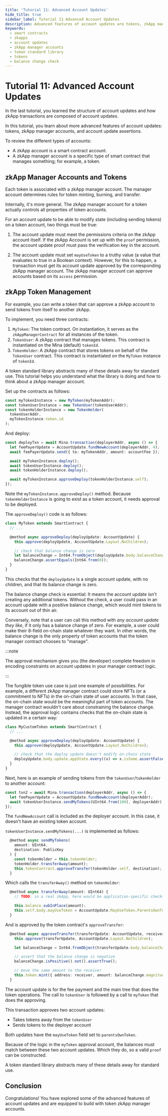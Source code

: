 ```yaml
---
title: 'Tutorial 11: Advanced Account Updates'
hide_title: true
sidebar_label: Tutorial 11 Advanced Account Updates
description: Advanced features of account updates are tokens, zkApp manager accounts, and account update assertions.
keywords:
  - smart contracts
  - zkapps
  - account updates
  - zkApp manager accounts
  - token standard library
  - tokens
  - balance change check
---
```


# Tutorial 11: Advanced Account Updates

In the last tutorial, you learned the structure of account updates and how zkApp transactions are composed of account updates.

In this tutorial, you learn about more advanced features of account updates: tokens, zkApp manager accounts, and account update assertions.

To review the different types of accounts:

- A zkApp account is a smart contract account.
- A zkApp manager account is a specific type of smart contract that manages something; for example, a token.

## zkApp Manager Accounts and Tokens

Each token is associated with a zkApp manager account. The manager account determines rules for token minting, burning, and transfer.

Internally, it's more general. The zkApp manager account for a token actually controls all properties of token accounts.

For an account update to be able to modify state (including sending tokens) on a token account, two things must be true:

1. The account update must meet the permissions criteria on the zkApp account itself.
   If the zkApp Account is set up with the `proof` permission, the account update proof must pass the verification key in the account.

2. The account update must set `mayUseToken` to a truthy value (a value that evaluates to true in a Boolean context).
   However, for this to happen, a transaction must get its account update approved by the corresponding zkApp manager account. The zkApp manager account can approve accounts based on its `access` permission.

## zkApp Token Management

For example, you can write a token that can approve a zkApp account to send tokens from itself to another zkApp.

To implement, you need three contracts:

1. `MyToken`: The token contract. On instantiation, it serves as the `zkAppManagerContract` for all instances of the token.
2. `TokenUser`: A zkApp contract that manages tokens. This contract is instantiated on the Mina (default) `tokenId`.
3. `TokenHolder`: A zkApp contract that stores tokens on behalf of the `TokenUser` contract. This contract is instantiated on the `MyToken` instance of `tokenId`.

A token standard library abstracts many of these details away for standard use. This tutorial helps you understand what the library is doing and how to think about a zkApp manager account.

Set up the contracts as follows:

```ts
const myTokenInstance = new MyToken(myTokenAddr);
const tokenUserInstance = new TokenUser(tokenUserAddr);
const tokenHolderInstance = new TokenHolder(
  tokenUserAddr,
  myTokenInstance.token.id
);
```

And deploy:

```ts
const deployTxn = await Mina.transaction(deployerAddr, async () => {
  let feePayerUpdate = AccountUpdate.fundNewAccount(deployerAddr, 4);
  await feePayerUpdate.send({ to: myTokenAddr, amount: accountFee });

  await myTokenInstance.deploy();
  await tokenUserInstance.deploy();
  await tokenHolderInstance.deploy();

  await myTokenInstance.approveDeploy(tokenHolderInstance.self);
});
```

Note the `myTokenInstance.approveDeploy()` method. Because `tokenHolderInstance` is going to exist as a token account, it needs approval to be deployed.

The `approveDeploy()` code is as follows:

```ts
class MyToken extends SmartContract {
  // ...

  @method async approveDeploy(deployUpdate: AccountUpdate) {
    this.approve(deployUpdate, AccountUpdate.Layout.NoChildren);

    // check that balance change is zero
    let balanceChange = Int64.fromObject(deployUpdate.body.balanceChange);
    balanceChange.assertEquals(Int64.from(0));
  }
}
```

This checks that the `deployUpdate` is a single account update, with no children, and that its balance change is zero.

The balance change check is essential: It means the account update isn't creating any additional tokens. Without the check, a user could pass in an account update with a positive balance change, which would mint tokens to its account out of thin air.

Conversely, note that a user can call this method with _any account update they like_, if it only has a balance change of zero. For example, a user could make their 8-field on-chain state whatever they want. In other words, the balance change is the only property of token accounts that the token manager contract chooses to "manage".

:::note

The approval mechanism gives you (the developer) complete freedom in encoding constraints on account updates in your manager contract logic.

:::

The fungible token use case is just one example of possibilities. For example, a different zkApp manager contract could store NFTs (or a commitment to NFTs) in the on-chain state of user accounts. In that case, the on-chain state would be the meaningful part of token accounts. The manager contract wouldn't care about constraining the balance change. Instead, the approval logic contains checks that the on-chain state is updated in a certain way:

```ts
class MyCustomToken extends SmartContract {
  // ...

  @method async approveDeploy(deployUpdate: AccountUpdate) {
    this.approve(deployUpdate, AccountUpdate.Layout.NoChildren);

    // check that the deploy update doesn't modify on-chain state
    deployUpdate.body.update.appState.every((x) => x.isSome.assertFalse());
  }
}
```

Next, here is an example of sending tokens from the `tokenUser`/`tokenHolder` to another account:

```typescript
const txn2 = await Mina.transaction(deployerAddr, async () => {
  let feePayerUpdate = AccountUpdate.fundNewAccount(deployerAddr);
  await tokenUserInstance.sendMyTokens(UInt64.from(100), deployerAddr);
});
```

The `fundNewAccount` call is included as the deployer account. In this case, it doesn't have an existing token account.

`tokenUserInstance.sendMyTokens(...)` is implemented as follows:

```ts
  @method async sendMyTokens(
    amount: UInt64,
    destination: PublicKey
  ) {
    const tokenHolder = this.tokenHolder;
    tokenHolder.transferAway(amount);
    this.tokenContract.approveTransfer(tokenHolder.self, destination);
  }
```

Which calls the `transferAway()` method on `tokenHolder`:

```ts
  @method async transferAway(amount: UInt64) {
    // TODO: in a real zkApp, here would be application-specific checks for whether we want to allow sending tokens

    this.balance.subInPlace(amount);
    this.self.body.mayUseToken = AccountUpdate.MayUseToken.ParentsOwnToken;
  }
```

And is approved by the token contract's `approveTransfer`:

```ts
  @method async approveTransfer(transferUpdate: AccountUpdate, receiver: PublicKey) {
    this.approve(transferUpdate, AccountUpdate.Layout.NoChildren);

    let balanceChange = Int64.fromObject(transferUpdate.body.balanceChange);

    // assert that the balance change is negative
    balanceChange.isPositive().not().assertTrue();

    // move the same amount to the receiver
    this.token.mint({ address: receiver, amount: balanceChange.magnitude });
  }

```

The account update is for the fee payment and the main tree that does the token operations. The call to `tokenUser` is followed by a call to `myToken` that does the approving.

This transaction approves two account updates:

- Takes tokens away from the `tokenUser`
- Sends tokens to the deployer account

Both updates have the `mayUseToken` field set to `parentsOwnToken`.

Because of the logic in the `myToken` approval account, the balances must match between these two account updates. Which they do, so a valid `proof` can be constructed.

A token standard library abstracts many of these details away for standard use.

## Conclusion

Congratulations! You have explored some of the advanced features of account updates and are equipped to build with token zkApp manager accounts.
